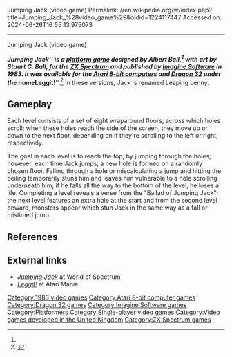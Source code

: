 Jumping Jack (video game)
Permalink: //en.wikipedia.org/w/index.php?title=Jumping_Jack_%28video_game%29&oldid=1224117447
Accessed on: 2024-06-26T16:55:13.975073



------
Jumping Jack (video game)
{{redirect|Leggit|other uses of "legit"|Legit (disambiguation)}}
{{Infobox video game
| title = Jumping Jack / Leggit!
| image =JumpingJack advert.jpeg
| caption = 
| developer = [[Imagine Software]]
| publisher = Imagine Software
| producer = 
| designer = Albert Ball<ref name="giantlist">{{cite web|last1=Hague|first1=James|title=The Giant List of Classic Game Programmers|url=https://dadgum.com/giantlist/}}</ref>
| artist = Stuart C. Ball
| engine =
| released = 1983
| genre = 
| modes = [[Single-player]]
| platforms = [[ZX Spectrum]], [[Atari 8-bit]], [[Dragon 32]]
}}

'''''Jumping Jack''''' is a [[platform game]] designed by Albert Ball,<ref name="giantlist"/> with art by Stuart C. Ball, for the [[ZX Spectrum]] and published by [[Imagine Software]] in 1983. It was available for the [[Atari 8-bit computers]] and [[Dragon 32]] under the name '''''Leggit!'''''.<ref name="atarimania">{{cite web|title=Leggit!|url=http://www.atarimania.com/game-atari-400-800-xl-xe-leggit_2958.html|website=Atari Mania}}</ref> In these versions, Jack is renamed Leaping Lenny.

==Gameplay==
Each level consists of a set of eight wraparound floors, across which holes scroll; when these holes reach the side of the screen, they move up or down to the next floor, depending on if they're scrolling to the left or right, respectively.

The goal in each level is to reach the top, by jumping through the holes; however, each time Jack jumps, a new hole is formed on a randomly chosen floor. Falling through a hole or miscalculating a jump and hitting the ceiling temporarily stuns him and leaves him vulnerable to a hole scrolling underneath him; if he falls all the way to the bottom of the level, he loses a life. Completing a level reveals a verse from the "Ballad of Jumping Jack"; the next level features an extra hole at the start and from the second level onward, monsters appear which stun Jack in the same way as a fall or mistimed jump.

== References ==
{{reflist}}

==External links==
*[http://www.worldofspectrum.org/infoseekid.cgi?id=0002658 ''Jumping Jack''] at World of Spectrum
*[http://www.atarimania.com/game-atari-400-800-xl-xe-leggit_2958.html ''Leggit!''] at Atari Mania

[[Category:1983 video games]]
[[Category:Atari 8-bit computer games]]
[[Category:Dragon 32 games]]
[[Category:Imagine Software games]]
[[Category:Platformers]]
[[Category:Single-player video games]]
[[Category:Video games developed in the United Kingdom]]
[[Category:ZX Spectrum games]]


{{platform-videogame-stub}}
